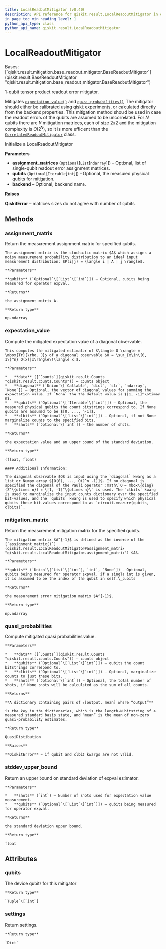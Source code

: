 ```yaml
---
title: LocalReadoutMitigator (v0.40)
description: API reference for qiskit.result.LocalReadoutMitigator in qiskit v0.40
in_page_toc_min_heading_level: 1
python_api_type: class
python_api_name: qiskit.result.LocalReadoutMitigator
---
```


# LocalReadoutMitigator

<Class id="qiskit.result.LocalReadoutMitigator" isDedicatedPage={true} github="https://github.com/qiskit/qiskit/tree/stable/0.23/qiskit/result/mitigation/local_readout_mitigator.py" signature="LocalReadoutMitigator(assignment_matrices=None, qubits=None, backend=None)" modifiers="class">
  Bases: [`qiskit.result.mitigation.base_readout_mitigator.BaseReadoutMitigator`](qiskit.result.BaseReadoutMitigator "qiskit.result.mitigation.base_readout_mitigator.BaseReadoutMitigator")

  1-qubit tensor product readout error mitigator.

  Mitigates [`expectation_value()`](qiskit.result.LocalReadoutMitigator#expectation_value "qiskit.result.LocalReadoutMitigator.expectation_value") and [`quasi_probabilities()`](qiskit.result.LocalReadoutMitigator#quasi_probabilities "qiskit.result.LocalReadoutMitigator.quasi_probabilities"). The mitigator should either be calibrated using qiskit experiments, or calculated directly from the backend properties. This mitigation method should be used in case the readout errors of the qubits are assumed to be uncorrelated. For *N* qubits there are *N* mitigation matrices, each of size $2 x 2$ and the mitigation complexity is $O(2^N)$, so it is more efficient than the [`CorrelatedReadoutMitigator`](qiskit.result.CorrelatedReadoutMitigator "qiskit.result.CorrelatedReadoutMitigator") class.

  Initialize a LocalReadoutMitigator

  **Parameters**

  *   **assignment\_matrices** (`Optional`\[`List`\[`ndarray`]]) – Optional, list of single-qubit readout error assignment matrices.
  *   **qubits** (`Optional`\[`Iterable`\[`int`]]) – Optional, the measured physical qubits for mitigation.
  *   **backend** – Optional, backend name.

  **Raises**

  **QiskitError** – matrices sizes do not agree with number of qubits

  ## Methods

  <span id="qiskit-result-localreadoutmitigator-assignment-matrix" />

  ### assignment\_matrix

  <Function id="qiskit.result.LocalReadoutMitigator.assignment_matrix" signature="LocalReadoutMitigator.assignment_matrix(qubits=None)">
    Return the measurement assignment matrix for specified qubits.

    The assignment matrix is the stochastic matrix $A$ which assigns a noisy measurement probability distribution to an ideal input measurement distribution: $P(i|j) = \langle i | A | j \rangle$.

    **Parameters**

    **qubits** (`Optional`\[`List`\[`int`]]) – Optional, qubits being measured for operator expval.

    **Returns**

    the assignment matrix A.

    **Return type**

    np.ndarray
  </Function>

  <span id="qiskit-result-localreadoutmitigator-expectation-value" />

  ### expectation\_value

  <Function id="qiskit.result.LocalReadoutMitigator.expectation_value" signature="LocalReadoutMitigator.expectation_value(data, diagonal=None, qubits=None, clbits=None, shots=None)">
    Compute the mitigated expectation value of a diagonal observable.

    This computes the mitigated estimator of $\langle O \rangle = \mbox{Tr}[\rho. O]$ of a diagonal observable $O = \sum_{x\in\{0, 1\}^n} O(x)|x\rangle\!\langle x|$.

    **Parameters**

    *   **data** ([`Counts`](qiskit.result.Counts "qiskit.result.counts.Counts")) – Counts object
    *   **diagonal** (`Union`\[`Callable`, `dict`, `str`, `ndarray`, `None`]) – Optional, the vector of diagonal values for summing the expectation value. If `None` the the default value is $[1, -1]^\otimes n$.
    *   **qubits** (`Optional`\[`Iterable`\[`int`]]) – Optional, the measured physical qubits the count bitstrings correspond to. If None qubits are assumed to be $[0, ..., n-1]$.
    *   **clbits** (`Optional`\[`List`\[`int`]]) – Optional, if not None marginalize counts to the specified bits.
    *   **shots** (`Optional`\[`int`]) – the number of shots.

    **Returns**

    the expectation value and an upper bound of the standard deviation.

    **Return type**

    (float, float)

    #### Additional Information:

    The diagonal observable $O$ is input using the `diagonal` kwarg as a list or Numpy array $[O(0), ..., O(2^n -1)]$. If no diagonal is specified the diagonal of the Pauli operator :math\`O = mbox\{diag}(Z^\{otimes n}) = \[1, -1]^\{otimes n}\` is used. The `clbits` kwarg is used to marginalize the input counts dictionary over the specified bit-values, and the `qubits` kwarg is used to specify which physical qubits these bit-values correspond to as `circuit.measure(qubits, clbits)`.
  </Function>

  <span id="qiskit-result-localreadoutmitigator-mitigation-matrix" />

  ### mitigation\_matrix

  <Function id="qiskit.result.LocalReadoutMitigator.mitigation_matrix" signature="LocalReadoutMitigator.mitigation_matrix(qubits=None)">
    Return the measurement mitigation matrix for the specified qubits.

    The mitigation matrix $A^{-1}$ is defined as the inverse of the [`assignment_matrix()`](qiskit.result.LocalReadoutMitigator#assignment_matrix "qiskit.result.LocalReadoutMitigator.assignment_matrix") $A$.

    **Parameters**

    **qubits** (`Union`\[`List`\[`int`], `int`, `None`]) – Optional, qubits being measured for operator expval. if a single int is given, it is assumed to be the index of the qubit in self.\_qubits

    **Returns**

    the measurement error mitigation matrix $A^{-1}$.

    **Return type**

    np.ndarray
  </Function>

  <span id="qiskit-result-localreadoutmitigator-quasi-probabilities" />

  ### quasi\_probabilities

  <Function id="qiskit.result.LocalReadoutMitigator.quasi_probabilities" signature="LocalReadoutMitigator.quasi_probabilities(data, qubits=None, clbits=None, shots=None)">
    Compute mitigated quasi probabilities value.

    **Parameters**

    *   **data** ([`Counts`](qiskit.result.Counts "qiskit.result.counts.Counts")) – counts object
    *   **qubits** (`Optional`\[`List`\[`int`]]) – qubits the count bitstrings correspond to.
    *   **clbits** (`Optional`\[`List`\[`int`]]) – Optional, marginalize counts to just these bits.
    *   **shots** (`Optional`\[`int`]) – Optional, the total number of shots, if None shots will be calculated as the sum of all counts.

    **Returns**

    **A dictionary containing pairs of \[output, mean] where “output”**

    is the key in the dictionaries, which is the length-N bitstring of a measured standard basis state, and “mean” is the mean of non-zero quasi-probability estimates.

    **Return type**

    QuasiDistibution

    **Raises**

    **QiskitError** – if qubit and clbit kwargs are not valid.
  </Function>

  <span id="qiskit-result-localreadoutmitigator-stddev-upper-bound" />

  ### stddev\_upper\_bound

  <Function id="qiskit.result.LocalReadoutMitigator.stddev_upper_bound" signature="LocalReadoutMitigator.stddev_upper_bound(shots, qubits=None)">
    Return an upper bound on standard deviation of expval estimator.

    **Parameters**

    *   **shots** (`int`) – Number of shots used for expectation value measurement.
    *   **qubits** (`Optional`\[`List`\[`int`]]) – qubits being measured for operator expval.

    **Returns**

    the standard deviation upper bound.

    **Return type**

    float
  </Function>

  ## Attributes

  ### qubits

  <Attribute id="qiskit.result.LocalReadoutMitigator.qubits">
    The device qubits for this mitigator

    **Return type**

    `Tuple`\[`int`]
  </Attribute>

  ### settings

  <Attribute id="qiskit.result.LocalReadoutMitigator.settings">
    Return settings.

    **Return type**

    `Dict`
  </Attribute>
</Class>

